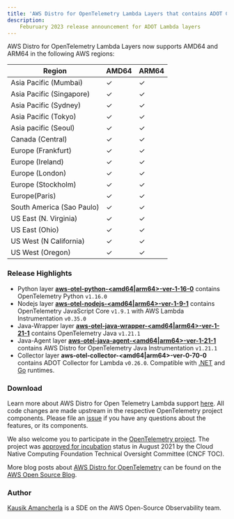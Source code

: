 ```yaml
---
title: 'AWS Distro for OpenTelemetry Lambda Layers that contains ADOT Collector v0.26.0 are now available'
description:
    Feburuary 2023 release announcement for ADOT Lambda layers
---
```



<SectionSeparator />

AWS Distro for OpenTelemetry Lambda Layers now supports AMD64 and ARM64 in the following AWS regions:

|Region                   | AMD64 | ARM64 |
|-------------------------|-------|-------|
|Asia Pacific (Mumbai)    |  ✓    |  ✓    |
|Asia Pacific (Singapore) |  ✓    |  ✓    |
|Asia Pacific (Sydney)    |  ✓    |  ✓    |
|Asia Pacific (Tokyo)     |  ✓    |  ✓    |
|Asia pacific (Seoul)     |  ✓    |  ✓    |
|Canada (Central)         |  ✓    |  ✓    |
|Europe (Frankfurt)       |  ✓    |  ✓    |
|Europe (Ireland)         |  ✓    |  ✓    |
|Europe (London)          |  ✓    |  ✓    |
|Europe (Stockholm)       |  ✓    |  ✓    |
|Europe(Paris)            |  ✓    |  ✓    |
|South America (Sao Paulo)|  ✓    |  ✓    |
|US East (N. Virginia)    |  ✓    |  ✓    |
|US East (Ohio)           |  ✓    |  ✓    |
|US West (N California)   |  ✓    |  ✓    |
|US West (Oregon)         |  ✓    |  ✓    |

<SectionSeparator />

### Release Highlights

- Python layer [**aws-otel-python-<amd64|arm64>-ver-1-16-0**](https://aws-otel.github.io/docs/getting-started/lambda/lambda-python) contains OpenTelemetry Python `v1.16.0`
- Nodejs layer [**aws-otel-nodejs-<amd64|arm64>-ver-1-9-1**](https://aws-otel.github.io/docs/getting-started/lambda/lambda-js) contains OpenTelemetry JavaScript Core `v1.9.1` with AWS Lambda Instrumentation `v0.35.0`
- Java-Wrapper layer [**aws-otel-java-wrapper-<amd64|arm64>-ver-1-21-1**](https://aws-otel.github.io/docs/getting-started/lambda/lambda-java) contains OpenTelemetry Java `v1.21.1`
- Java-Agent layer [**aws-otel-java-agent-<amd64|arm64>-ver-1-21-1**](https://aws-otel.github.io/docs/getting-started/lambda/lambda-java-auto-instr) contains AWS Distro for OpenTelemetry Java Instrumentation `v1.21.1`
- Collector layer **aws-otel-collector-<amd64|arm64>-ver-0-70-0** contains ADOT Collector for Lambda `v0.26.0`. Compatible with [.NET](https://aws-otel.github.io/docs/getting-started/lambda/lambda-dotnet) and [Go](https://aws-otel.github.io/docs/getting-started/lambda/lambda-go) runtimes.

### Download

Learn more about AWS Distro for Open Telemetry Lambda support [here](https://aws-otel.github.io/docs/getting-started/lambda). All code changes are made upstream in the respective OpenTelemetry project components. Please file an [issue](https://github.com/aws-observability/aws-otel-community/issues) if you have any questions about the features, or its components.

We also welcome you to participate in the [OpenTelemetry project](https://github.com/open-telemetry). The project was [approved for incubation](https://www.cncf.io/blog/2021/08/26/opentelemetry-becomes-a-cncf-incubating-project/) status in August 2021 by the Cloud Native Computing Foundation Technical Oversight Committee (CNCF TOC).

More blog posts about
[AWS Distro for OpenTelemetry](https://aws.amazon.com/blogs/opensource/category/management-tools/aws-distro-for-opentelemetry/) can be found on the
[AWS Open Source Blog](https://aws.amazon.com/blogs/opensource/category/management-tools/aws-distro-for-opentelemetry/).


### Author

[Kausik Amancherla](https://github.com/kausik-A) is a SDE on the AWS Open-Source Observability team.